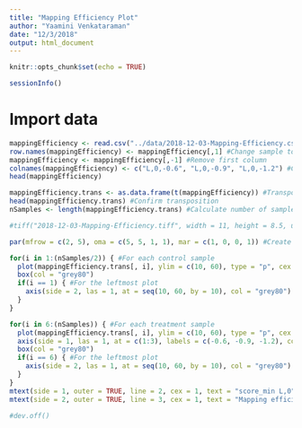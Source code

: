 ```yaml
---
title: "Mapping Efficiency Plot"
author: "Yaamini Venkataraman"
date: "12/3/2018"
output: html_document
---
```


```r
knitr::opts_chunk$set(echo = TRUE)
```

```r
sessionInfo()
```

# Import data

```r
mappingEfficiency <- read.csv("../data/2018-12-03-Mapping-Efficiency.csv", header = TRUE) #Import data
row.names(mappingEfficiency) <- mappingEfficiency[,1] #Change sample to row names
mappingEfficiency <- mappingEfficiency[,-1] #Remove first column
colnames(mappingEfficiency) <- c("L,0,-0.6", "L,0,-0.9", "L,0,-1.2") #Change column names
head(mappingEfficiency)
```

```r
mappingEfficiency.trans <- as.data.frame(t(mappingEfficiency)) #Transpose dataframe so rows are different score_min parameters
head(mappingEfficiency.trans) #Confirm transposition
nSamples <- length(mappingEfficiency.trans) #Calculate number of samples
```

```r
#tiff("2018-12-03-Mapping-Efficiency.tiff", width = 11, height = 8.5, units = "in", res = 300)

par(mfrow = c(2, 5), oma = c(5, 5, 1, 1), mar = c(1, 0, 0, 1)) #Create a 5x2 multipanel plot, filling in rows. Remove space fro inner margins but add space to outer margins

for(i in 1:(nSamples/2)) { #For each control sample
  plot(mappingEfficiency.trans[, i], ylim = c(10, 60), type = "p", cex = 1.5, pch = 16, col = c("grey80", "grey80", "red"), xlab = "", ylab = "", axes = FALSE) #Plot mapping efficiency in the same color as methylKit dendograms
  box(col = "grey80")
  if(i == 1) { #For the leftmost plot
    axis(side = 2, las = 1, at = seq(10, 60, by = 10), col = "grey80") #Add an axis with mapping efficiency percentages
  }
}

for(i in 6:(nSamples)) { #For each treatment sample
  plot(mappingEfficiency.trans[, i], ylim = c(10, 60), type = "p", cex = 1.5, pch = 16, col = c("grey80", "grey80", "blue"), xlab = "", ylab = "", axes = FALSE)
  axis(side = 1, las = 1, at = c(1:3), labels = c(-0.6, -0.9, -1.2), col = "grey80") #Add bottom axis
  box(col = "grey80")
  if(i == 6) { #For the leftmost plot
    axis(side = 2, las = 1, at = seq(10, 60, by = 10), col = "grey80") #Add an axis with mapping efficiency percentages
  }
}
mtext(side = 1, outer = TRUE, line = 2, cex = 1, text = "score_min L,0", font = 1) #Add x-axis label
mtext(side = 2, outer = TRUE, line = 3, cex = 1, text = "Mapping efficiency (%)", font = 1) #Add x-axis label

#dev.off()
```

